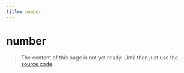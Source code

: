 ```yaml
---
title: number
---
```


# number

> The content of this page is not yet ready. Until then just use the [source code](https://github.com/fabian-hiller/valibot/blob/main/library/src/schemas/number/number.ts).
